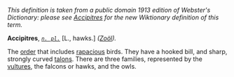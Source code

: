 ''This definition is taken from a public domain 1913 edition of Webster's Dictionary: please see [[Accipitres]] for the new Wiktionary definition of this term.''

'''Accipitres''', ''<code>[[n. pl. (part of speech)|n. pl.]]</code>'' [L., hawks.] ''([[Zo&ouml;l (subject)|Zo&ouml;l]]).''

The [[order]] that includes [[rapacious]] birds. They have a hooked bill, and sharp, strongly curved [[talons]]. There are three families, represented by the [[vultures]], the falcons or hawks, and the owls.